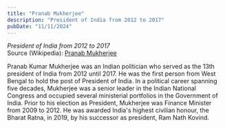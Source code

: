 ```yaml
---
title: "Pranab Mukherjee"
description: "President of India from 2012 to 2017"
pubDate: "11/11/2024"
---
```


*President of India from 2012 to 2017*  
Source (Wikipedia): [Pranab Mukherjee][1]

Pranab Kumar Mukherjee was an Indian politician who served as the 13th president of India from 2012 until 2017. He was the first person from West Bengal to hold the post of President of India. In a political career spanning five decades, Mukherjee was a senior leader in the Indian National Congress and occupied several ministerial portfolios in the Government of India. Prior to his election as President, Mukherjee was Finance Minister from 2009 to 2012. He was awarded India's highest civilian honour, the Bharat Ratna, in 2019, by his successor as president, Ram Nath Kovind.

[1]: https://en.wikipedia.org/wiki/Pranab_Mukherjee
